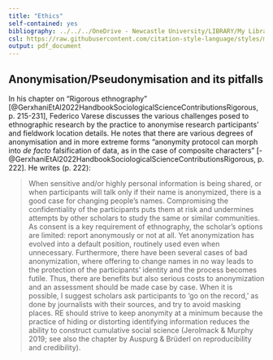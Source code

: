 ```yaml
---
title: "Ethics"
self-contained: yes
bibliography: ../../../OneDrive - Newcastle University/LIBRARY/My Library.bib
csl: https://raw.githubusercontent.com/citation-style-language/styles/master/dependent/the-sociological-review.csl
output: pdf_document
---
```


## Anonymisation/Pseudonymisation and its pitfalls

In his chapter on "Rigorous ethnography" [@GerxhaniEtAl2022HandbookSociologicalScienceContributionsRigorous, p. 215-231], Federico Varese discusses the various challenges posed to ethnographic research by the practice to anonymise research participants' and fieldwork location details. He notes that there are various degrees of anonymisation and in more extreme forms "anonymity protocol can morph into *de facto* falsification of data, as in the case of composite characters" [-@GerxhaniEtAl2022HandbookSociologicalScienceContributionsRigorous, p. 222]. He writes (p. 222):

> When sensitive and/or highly personal information is being shared, or when participants will talk only if their name is anonymized, there is a good case for changing people's names. Compromising the confidentiality of the participants puts them at risk and undermines attempts by other scholars to study the same or similar communities. As consent is a key requirement of ethnography, the scholar's options are limited: report anonymously or not at all. Yet anonymization has evolved into a default position, routinely used even when unnecessary. Furthermore, there have been several cases of bad anonymization, where offering to change names in no way leads to the protection of the participants' identity and the process becomes futile. Thus, there are benefits but also serious costs to anonymization and an assessment should be made case by case. When it is possible, I suggest scholars ask participants to 'go on the record,' as done by journalists with their sources, and try to avoid masking places. RE should strive to keep anonymity at a minimum because the practice of hiding or distorting identifying information reduces the ability to construct cumulative social science (Jerolmack & Murphy 2019; see also the chapter by Auspurg & Brüderl on reproducibility and credibility).
